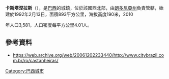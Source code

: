 {{coord|11|25|03|S|61|56|19|W|scale:30000_type:city_region:BR|display=title}}

'''卡斯塔涅拉斯'''（{{lang-pt|Castanheiras}}），是[[巴西|巴西]]的城鎮，位於該國西北部，由[[朗多尼亚州|朗多尼亞州]]負責管轄，始建於1992年2月13日，面積893平方公里，海拔高度190米，2010

{{Infobox settlement|official_name=卡斯塔涅拉斯|native_name=Castanheiras|settlement_type=镇|seat={{BRA}}[[朗多尼亞州|朗多尼亞州]]|area_total_km2=893|elevation_m=190|population_density_urban_km2=4.01}}

年人口3,581，人口密度每平方公里4.01人。

==參考資料==
*https://web.archive.org/web/20061202233440/http://www.citybrazil.com.br/ro/castanheiras/ {{pt icon}}

{{Brazil-geo-stub}}
{{朗多尼亞州市鎮}}

[[Category:巴西城市|Category:巴西城市]]